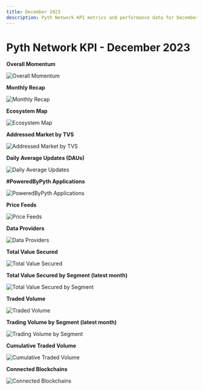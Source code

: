 ```yaml
---
title: December 2023
description: Pyth Network KPI metrics and performance data for December 2023.
---
```


# Pyth Network KPI - December 2023

**Overall Momentum**

![Overall Momentum](/images/kpi/december-23/pyth-momentum-dec-23.jpg)

**Monthly Recap**

![Monthly Recap](/images/kpi/december-23/pyth-dec-23.jpg)

**Ecosystem Map**

![Ecosystem Map](/images/kpi/december-23/pyth-ecosystem-dec-23.jpg)

**Addressed Market by TVS**

![Addressed Market by TVS](/images/kpi/december-23/pyth-tvs-l1-l2-dec-23.jpg)

**Daily Average Updates (DAUs)**

![Daily Average Updates](/images/kpi/december-23/dec-23-daily-average-updates.jpg)

**#PoweredByPyth Applications**

![PoweredByPyth Applications](/images/kpi/december-23/dec-23-apps-integrations.jpg)

**Price Feeds**

![Price Feeds](/images/kpi/december-23/dec-23-price-feeds.jpg)

**Data Providers**

![Data Providers](/images/kpi/december-23/dec-23-data-providers.jpg)

**Total Value Secured**

![Total Value Secured](/images/kpi/december-23/dec-23-all-chain-tvs.jpg)

**Total Value Secured by Segment (latest month)**

![Total Value Secured by Segment](/images/kpi/december-23/dec-23-dapps-tvs.jpg)

**Traded Volume**

![Traded Volume](/images/kpi/december-23/dec-23-all-chain-volume.jpg)

**Trading Volume by Segment (latest month)**

![Trading Volume by Segment](/images/kpi/december-23/dec-23-trading-volume.jpg)

**Cumulative Traded Volume**

![Cumulative Traded Volume](/images/kpi/december-23/dec-23-traded-volume.jpg)

**Connected Blockchains**

![Connected Blockchains](/images/kpi/december-23/dec-23-connected-blockchains.jpg)

